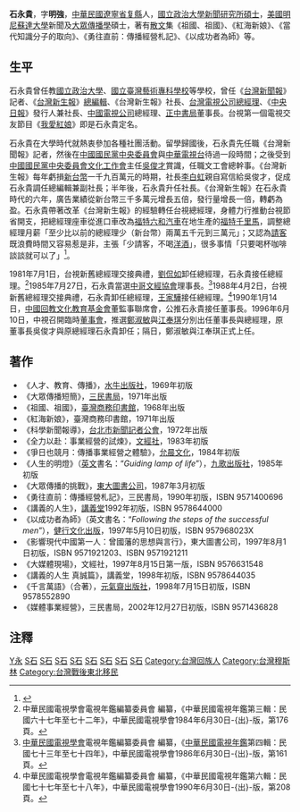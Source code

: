 '''石永貴'''{{BD|1935年||||S石}}，字'''明強'''，[[遼寧省_(中華民國)|中華民國遼寧省]][[复縣|复縣]]人，[[國立政治大學新聞研究所|國立政治大學新聞研究所]][[碩士|碩士]]，[[美國|美國]][[明尼蘇達大學|明尼蘇達大學]]新聞及[[大眾傳播學|大眾傳播學]]碩士，著有[[散文|散文]]集《祖國、祖國》、《紅海新娘》、《當代知識分子的取向》、《勇往直前：傳播經營札記》、《以成功者為師》等。

== 生平 ==
石永貴曾任教[[國立政治大學|國立政治大學]]、[[國立臺灣藝術專科學校|國立臺灣藝術專科學校]]等學校，曾任《[[台灣新聞報|台灣新聞報]]》記者、《[[台灣新生報|台灣新生報]]》[[總編輯|總編輯]]、《台灣新生報》社長、[[台灣電視公司|台灣電視公司]][[總經理|總經理]]、《[[中央日報|中央日報]]》發行人兼社長、[[中國電視公司|中國電視公司]]總經理、[[正中書局|正中書局]]董事長。台視第一個電視交友節目《[[我愛紅娘|我愛紅娘]]》即是石永貴定名。

石永貴在大學時代就熱衷參加各種社團活動。留學歸國後，石永貴先任職《台灣新聞報》記者，然後在[[中國國民黨中央委員會|中國國民黨中央委員會]]與[[中華電視公司|中華電視台]]待過一段時間；之後受到[[中國國民黨中央委員會文化工作會|中國國民黨中央委員會文化工作會]]主任[[吳俊才|吳俊才]]賞識，任職文工會總幹事。《台灣新生報》每年虧損[[新台幣|新台幣]]一千九百萬元的時期，社長[[李白虹|李白虹]]親自寫信給吳俊才，促成石永貴調任總編輯兼副社長；半年後，石永貴升任社長。《台灣新生報》在石永貴時代的六年，廣告業績從新台幣三千多萬元增長五倍，發行量增長一倍，轉虧為盈。石永貴帶著改革《台灣新生報》的經驗轉任台視總經理，身體力行推動台視節省開支，把總經理座車從進口車改為[[福特六和汽車|福特六和汽車]]在地生產的[[福特千里馬|福特千里馬]]，調整總經理月薪「至少比以前的總經理少（新台幣）兩萬五千元到三萬元」；又認為[[請客|請客]]既浪費時間又容易惹是非，主張「少請客，不喝[[洋酒|洋酒]]」，很多事情「只要喝杯咖啡談談就可以了」<ref>{{Cite news|url=https://www.cw.com.tw/article/5104766|author=呂錦珍|language=zh-tw|title=石永貴重振台視 — 掌舵又搖槳|magazine=《[[天下雜誌|天下雜誌]]》第25期|publisher=天下雜誌公司|date=1983-06-01|accessdate=2021-06-18|pages=|quote=}}</ref>。

1981年7月1日，台視新舊總經理交接典禮，[[劉侃如|劉侃如]]卸任總經理，石永貴接任總經理。<ref>中華民國電視學會電視年鑑編纂委員會 編纂，《中華民國電視年鑑第三輯：民國六十七年至七十二年》，中華民國電視學會1984年6月30日-{出}-版，第176頁。</ref>1985年7月27日，石永貴當選[[中哥文經協會|中哥文經協會]]理事長。<ref>[[中華民國電視學會|中華民國電視學會]]電視年鑑編纂委員會 編纂，《[[中華民國電視年鑑|中華民國電視年鑑]]第四輯：民國七十三年至七十四年》，中華民國電視學會1986年6月30日-{出}-版，第161頁。</ref>1988年4月2日，台視新舊總經理交接典禮，石永貴卸任總經理，[[王家驊|王家驊]]接任總經理。<ref>中華民國電視學會電視年鑑編纂委員會 編纂，《中華民國電視年鑑第六輯：民國七十七年至七十八年》，中華民國電視學會1990年6月30日-{出}-版，第208頁。</ref>1990年1月14日，[[中國回教文化教育基金會|中國回教文化教育基金會]]董監事聯席會，公推石永貴接任董事長。1996年6月10日，中視召開臨時[[董事會|董事會]]，推選[[鄭淑敏|鄭淑敏]]與[[江奉琪|江奉琪]]分別出任董事長與總經理，原董事長吳俊才與原總經理石永貴卸任；隔日，鄭淑敏與江奉琪正式上任。

== 著作 ==
*《人才、教育、傳播》，[[水牛出版社|水牛出版社]]，1969年初版
*《大眾傳播短簡》，[[三民書局|三民書局]]，1971年出版
*《祖國、祖國》，[[臺灣商務印書館|臺灣商務印書館]]，1968年出版
*《紅海新娘》，臺灣商務印書館，1971年出版
*《科學新聞報導》，[[台北市新聞記者公會|台北市新聞記者公會]]，1972年出版
*《全力以赴：事業經營的試煉》，[[文經社|文經社]]，1983年初版
*《爭日也競月：傳播事業經營之體驗》，[[允晨文化|允晨文化]]，1984年初版
*《人生的明燈》（[[英文|英文]]書名：“''Guiding lamp of life''”），[[九歌出版社|九歌出版社]]，1985年初版
*《大眾傳播的挑戰》，[[東大圖書公司|東大圖書公司]]，1987年3月初版
*《勇往直前：傳播經營札記》，三民書局，1990年初版，ISBN 9571400696
*《講義的人生》，[[講義堂|講義堂]]1992年初版，ISBN 9578644000
*《以成功者為師》（英文書名：“''Following the steps of the successful men''”），[[健行文化出版|健行文化出版]]，1997年5月10日初版，ISBN 957968023X
*《影響現代中國第一人：曾國藩的思想與言行》，東大圖書公司，1997年8月1日初版，ISBN 9571921203、ISBN 9571921211
*《大媒體現場》，文經社，1997年8月15日第一版，ISBN 9576631548
*《講義的人生 真誠篇》，講義堂，1998年初版，ISBN 9578644035
*《千言萬語》（合著），[[元氣齋出版社|元氣齋出版社]]，1998年7月15日初版，ISBN 9578552890
*《媒體事業經營》，三民書局，2002年12月27日初版，ISBN 9571436828

== 注釋 ==
{{reflist}}

[[Category:石姓|Y永]]
[[Category:國立政治大學校友|S石]]
[[Category:明尼蘇達大學校友|S石]]
[[Category:台灣作家|S石]]
[[Category:國立政治大學教授|S石]]
[[Category:台視總經理|S石]]
[[Category:中視總經理|S石]]
[[Category:中央日報社長|S石]]
[[Category:中國國民黨中央黨職人員|S石]]
[[Category:台灣回族人|Category:台灣回族人]]
[[Category:台灣穆斯林|Category:台灣穆斯林]]
[[Category:台灣戰後東北移民|Category:台灣戰後東北移民]]